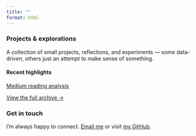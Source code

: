 ```yaml
---
title: ""
format: html
---
```


### Projects & explorations

A collection of small projects, reflections, and experiments — some data-driven, others just an attempt to make sense of something.

#### Recent highlights  
<div class="highlight-list">
  <div><a class="highlight-item" href="projects/medium-analysis.html">Medium reading analysis</a></div>
</div>

[View the full archive →](projects/index.qmd)

### Get in touch

I'm always happy to connect. [Email me](mailto:nixterra78@gmail.com) or visit [my GitHub](https://github.com/nixterra).


